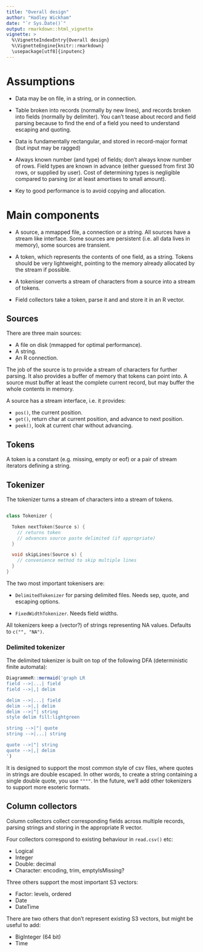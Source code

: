 ```yaml
---
title: "Overall design"
author: "Hadley Wickham"
date: "`r Sys.Date()`"
output: rmarkdown::html_vignette
vignette: >
  %\VignetteIndexEntry{Overall design}
  %\VignetteEngine{knitr::rmarkdown}
  \usepackage[utf8]{inputenc}
---
```


# Assumptions

* Data may be on file, in a string, or in connection.

* Table broken into records (normally by new lines), and records broken into 
  fields (normally by delimiter). You can't tease about record and field 
  parsing because to find the end of a field you need to understand
  escaping and quoting.

* Data is fundamentally rectangular, and stored in record-major format 
  (but input may be ragged)

* Always known number (and type) of fields; don't always know number of rows.
  Field types are known in advance (either guessed from first 30 rows, or 
  supplied by user). Cost of determining types is negligible compared to
  parsing (or at least amortises to small amount).

* Key to good performance is to avoid copying and allocation.

# Main components

* A source, a mmapped file, a connection or a string.  All sources have
  a stream like interface. Some sources are persistent (i.e. all data lives
  in memory), some sources are transient.

* A token, which represents the contents of one field, as a string. 
  Tokens should be very lightweight, pointing to the memory already allocated 
  by the stream if possible.

* A tokeniser converts a stream of characters from a source into a stream of
  tokens.

* Field collectors take a token, parse it and and store it in an R vector.

## Sources

There are three main sources:

* A file on disk (mmapped for optimal performance).
* A string.
* An R connection.

The job of the source is to provide a stream of characters for further parsing. It also provides a buffer of memory that tokens can point into. A source must buffer at least the complete current record, but may buffer the whole contents in memory.

A source has a stream interface, i.e. it provides:

* `pos()`, the current position.
* `get()`, return char at current position, and advance to next position.
* `peek()`, look at current char without advancing.

## Tokens

A token is a constant (e.g. missing, empty or eof) or a pair of stream iterators defining a string.

## Tokenizer

The tokenizer turns a stream of characters into a stream of tokens.

```cpp

class Tokenizer {

  Token nextToken(Source s) {
    // returns token 
    // advances source paste delimited (if appropriate)
  }

  void skipLines(Source s) {
    // convenience method to skip multiple lines
  }
}
```

The two most important tokenisers are:

* `DelimitedTokenizer` for parsing delimited files. Needs sep, quote, 
  and escaping options.
  
* `FixedWidthTokenizer`. Needs field widths.

All tokenizers keep a (vector?) of strings representing NA values. Defaults to `c("", "NA")`.

### Delimited tokenizer

The delimited tokenizer is built on top of the following DFA (deterministic finite automata):

```r
DiagrammeR::mermaid('graph LR
field -->|...| field
field -->|,| delim

delim -->|...| field
delim -->|,| delim
delim -->|"| string
style delim fill:lightgreen

string -->|"| quote
string -->|...| string

quote -->|"| string
quote -->|,| delim
')
```

It is designed to support the most common style of csv files, where quotes in strings are double escaped. In other words, to create a string containing a single double quote, you use `""""`. In the future, we'll add other tokenizers to support more esoteric formats.

## Column collectors

Column collectors collect corresponding fields across multiple records, parsing strings and storing in the appropriate R vector.

Four collectors correspond to existing behaviour in `read.csv()` etc:

* Logical
* Integer
* Double: decimal
* Character: encoding, trim, emptyIsMissing?

Three others support the most important S3 vectors:

* Factor: levels, ordered
* Date
* DateTime

There are two others that don't represent existing S3 vectors, but might be useful to add:

* BigInteger (64 bit)
* Time
